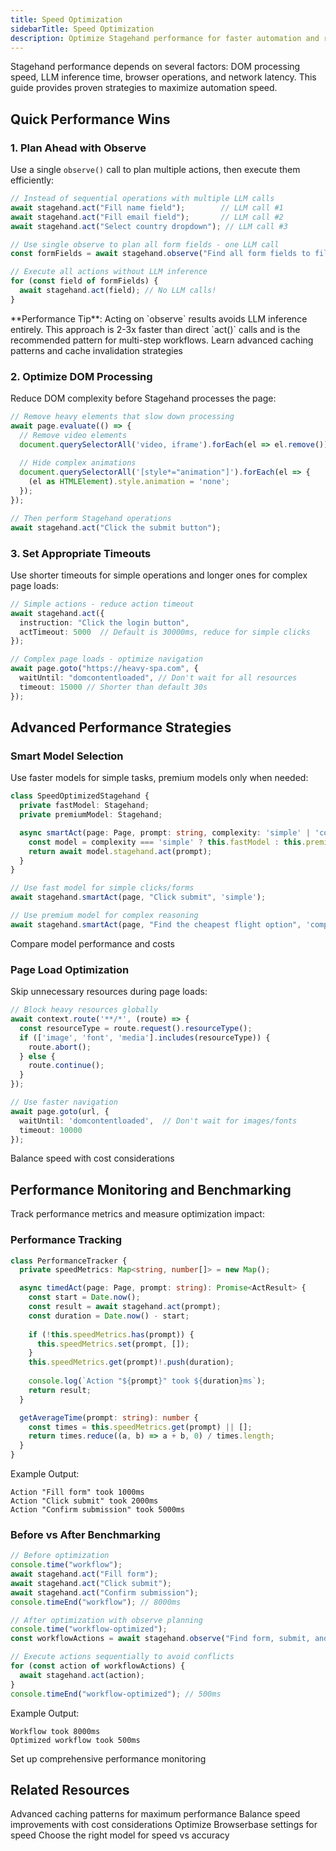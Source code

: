 ```yaml
---
title: Speed Optimization
sidebarTitle: Speed Optimization
description: Optimize Stagehand performance for faster automation and reduced latency
---
```


Stagehand performance depends on several factors: DOM processing speed, LLM inference time, browser operations, and network latency. This guide provides proven strategies to maximize automation speed.

## Quick Performance Wins

### 1. Plan Ahead with Observe


Use a single `observe()` call to plan multiple actions, then execute them efficiently:

```typescript
// Instead of sequential operations with multiple LLM calls
await stagehand.act("Fill name field");        // LLM call #1
await stagehand.act("Fill email field");       // LLM call #2
await stagehand.act("Select country dropdown"); // LLM call #3

// Use single observe to plan all form fields - one LLM call
const formFields = await stagehand.observe("Find all form fields to fill");

// Execute all actions without LLM inference
for (const field of formFields) {
  await stagehand.act(field); // No LLM calls!
}

```

<Note>
**Performance Tip**: Acting on `observe` results avoids LLM inference entirely. This approach is 2-3x faster than direct `act()` calls and is the recommended pattern for multi-step workflows.
</Note>

<Card title="Caching Guide" icon="database" href="/best-practices/caching">
  Learn advanced caching patterns and cache invalidation strategies
</Card>

### 2. Optimize DOM Processing

Reduce DOM complexity before Stagehand processes the page:

```typescript
// Remove heavy elements that slow down processing
await page.evaluate(() => {
  // Remove video elements
  document.querySelectorAll('video, iframe').forEach(el => el.remove());
  
  // Hide complex animations
  document.querySelectorAll('[style*="animation"]').forEach(el => {
    (el as HTMLElement).style.animation = 'none';
  });
});

// Then perform Stagehand operations
await stagehand.act("Click the submit button");
```

### 3. Set Appropriate Timeouts

Use shorter timeouts for simple operations and longer ones for complex page loads:

```typescript
// Simple actions - reduce action timeout
await stagehand.act({ 
  instruction: "Click the login button",
  actTimeout: 5000  // Default is 30000ms, reduce for simple clicks
});

// Complex page loads - optimize navigation
await page.goto("https://heavy-spa.com", {
  waitUntil: "domcontentloaded", // Don't wait for all resources
  timeout: 15000 // Shorter than default 30s
});
```

## Advanced Performance Strategies


### Smart Model Selection

Use faster models for simple tasks, premium models only when needed:

```typescript
class SpeedOptimizedStagehand {
  private fastModel: Stagehand;
  private premiumModel: Stagehand;

  async smartAct(page: Page, prompt: string, complexity: 'simple' | 'complex') {
    const model = complexity === 'simple' ? this.fastModel : this.premiumModel;
    return await model.stagehand.act(prompt);
  }
}

// Use fast model for simple clicks/forms
await stagehand.smartAct(page, "Click submit", 'simple');

// Use premium model for complex reasoning
await stagehand.smartAct(page, "Find the cheapest flight option", 'complex');
```

<Card title="Model Configuration" icon="brain" href="/configuration/models">
  Compare model performance and costs
</Card>

### Page Load Optimization

Skip unnecessary resources during page loads:

```typescript
// Block heavy resources globally
await context.route('**/*', (route) => {
  const resourceType = route.request().resourceType();
  if (['image', 'font', 'media'].includes(resourceType)) {
    route.abort();
  } else {
    route.continue();
  }
});

// Use faster navigation
await page.goto(url, { 
  waitUntil: 'domcontentloaded',  // Don't wait for images/fonts
  timeout: 10000 
});
```
<Card title="Cost Optimization" icon="dollar-sign" href="/best-practices/cost-optimization">
  Balance speed with cost considerations
</Card>

## Performance Monitoring and Benchmarking

Track performance metrics and measure optimization impact:

### Performance Tracking

```typescript
class PerformanceTracker {
  private speedMetrics: Map<string, number[]> = new Map();

  async timedAct(page: Page, prompt: string): Promise<ActResult> {
    const start = Date.now();
    const result = await stagehand.act(prompt);
    const duration = Date.now() - start;
    
    if (!this.speedMetrics.has(prompt)) {
      this.speedMetrics.set(prompt, []);
    }
    this.speedMetrics.get(prompt)!.push(duration);
    
    console.log(`Action "${prompt}" took ${duration}ms`);
    return result;
  }

  getAverageTime(prompt: string): number {
    const times = this.speedMetrics.get(prompt) || [];
    return times.reduce((a, b) => a + b, 0) / times.length;
  }
}
```

Example Output:
```
Action "Fill form" took 1000ms
Action "Click submit" took 2000ms
Action "Confirm submission" took 5000ms
```

### Before vs After Benchmarking

```typescript
// Before optimization
console.time("workflow");
await stagehand.act("Fill form");
await stagehand.act("Click submit");
await stagehand.act("Confirm submission");
console.timeEnd("workflow"); // 8000ms

// After optimization with observe planning
console.time("workflow-optimized");
const workflowActions = await stagehand.observe("Find form, submit, and confirm elements");

// Execute actions sequentially to avoid conflicts
for (const action of workflowActions) {
  await stagehand.act(action);
}
console.timeEnd("workflow-optimized"); // 500ms
```

Example Output:
```
Workflow took 8000ms
Optimized workflow took 500ms
```

<CardGroup cols={1}>
<Card title="Observability & Metrics" icon="chart-line" href="/configuration/observability">
  Set up comprehensive performance monitoring
</Card>
</CardGroup>


## Related Resources

<CardGroup cols={2}>
<Card title="Caching Strategies" icon="database" href="/best-practices/caching">
  Advanced caching patterns for maximum performance
</Card>

<Card title="Cost Optimization" icon="dollar-sign" href="/best-practices/cost-optimization">
  Balance speed improvements with cost considerations
</Card>

<Card title="Browser Configuration" icon="window-maximize" href="/configuration/browser">
  Optimize Browserbase settings for speed
</Card>

<Card title="Model Selection" icon="brain" href="/configuration/models">
  Choose the right model for speed vs accuracy
</Card>
</CardGroup>